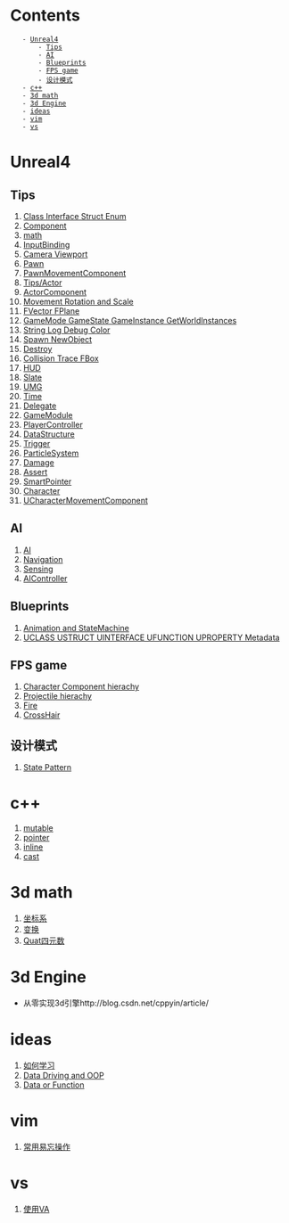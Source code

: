 = Contents =
    - [[#Unreal4|Unreal4]]
        - [[#Unreal4#Tips|Tips]]
        - [[#Unreal4#AI|AI]]
        - [[#Unreal4#Blueprints|Blueprints]]
        - [[#Unreal4#FPS game|FPS game]]
        - [[#Unreal4#设计模式|设计模式]]
    - [[#c++|c++]]
    - [[#3d math|3d math]]
    - [[#3d Engine|3d Engine]]
    - [[#ideas|ideas]]
    - [[#vim|vim]]
    - [[#vs|vs]]

= Unreal4 =

== Tips ==
# [[Tips/Class Interface Struct Enum|Class Interface Struct Enum]]
# [[Tips/Component|Component]]
# [[Tips/math|math]]
# [[Tips/InputBinding|InputBinding]]
# [[Tips/Camera|Camera Viewport]]
# [[Tips/Pawn|Pawn]]
# [[Tips/PawnMovementComponent|PawnMovementComponent]]
# [[Tips/Actor]]
# [[Tips/ActorComponent|ActorComponent]]
# [[Tips/Movement Rotation and Scale|Movement Rotation and Scale]]
# [[Tips/FVector|FVector FPlane]]
# [[Tips/GameMode|GameMode GameState GameInstance GetWorldInstances]]
# [[Tips/String and Log|String Log Debug Color]]
# [[Tips/Spawn|Spawn NewObject]]
# [[Tips/Destroy|Destroy]]
# [[Tips/Collision|Collision Trace FBox]]
# [[Tips/HUD|HUD]]
# [[Tips/Slate|Slate]]
# [[Tips/UMG|UMG]]
# [[Tips/Time|Time]]
# [[Tips/Delegate|Delegate]]
# [[Tips/GameModule|GameModule]]
# [[Tips/PlayerController|PlayerController]]
# [[Tips/DataStructure|DataStructure]]
# [[Tips/Trigger|Trigger]]
# [[Tips/ParticleSystem|ParticleSystem]]
# [[Tips/Damage|Damage]]
# [[Tips/Assert|Assert]]
# [[Tips/SmartPointer|SmartPointer]]
# [[Tips/Character|Character]]
# [[Tips/UCharacterMovementComponent|UCharacterMovementComponent]]

== AI ==
# [[AI/AI|AI]]
# [[AI/Navigation|Navigation]]
# [[AI/Sensing|Sensing]]
# [[AI/AIController|AIController]]
 
== Blueprints ==
# [[Blueprints/Animation and StateMachine|Animation and StateMachine]]
# [[Blueprints/Interact with C++|UCLASS USTRUCT UINTERFACE UFUNCTION UPROPERTY Metadata]]

== FPS game ==
# [[FPSGame/Character Component hierachy|Character Component hierachy]]
# [[FPSGame/Projectile hierachy|Projectile hierachy]]
# [[FPSGame/Fire|Fire]]
# [[FPSGame/Crosshair|CrossHair]]

== 设计模式 ==
# [[Design Pattern/State Pattern|State Pattern]]

= c++ =
# [[c++/mutable|mutable]]
# [[c++/pointer|pointer]]
# [[C++/inline|inline]]
# [[c++/cast|cast]]

= 3d math =
# [[3dMath/coordinator|坐标系]]
# [[3dMath/Transform|变换]]
# [[3dMath/Quat|Quat四元数]]

= 3d Engine =
* 从零实现3d引擎http://blog.csdn.net/cppyin/article/

= ideas =
# [[ideas/how to learn|如何学习]]
# [[ideas/Data Driving and OOP|Data Driving and OOP]]
# [[ideas/Data or Function|Data or Function]]

= vim =
# [[vim/operations|常用易忘操作]]

= vs =
# [[vs/VA|使用VA]]
